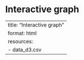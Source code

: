 
# Interactive graph

---
title: "Interactive graph"
format: html
resources:
  - data_d3.csv
---

<style>
    .controls {
        margin-bottom: 20px;
    }
    .legend {
        font-size: 14px;
    }
    .legend rect {
        width: 20px;
        height: 20px;
        margin-right: 10px;
    }
    .legend text {
        vertical-align: middle;
    }
</style>


<div id="plot1"></div>
<div id="plot2"></div>



<script src="https://cdn.jsdelivr.net/npm/d3@7"></script>
<script src=""https://d3js.org/d3.v7.min.js""></script>

<script src="scripts/myscript.js"></script>


